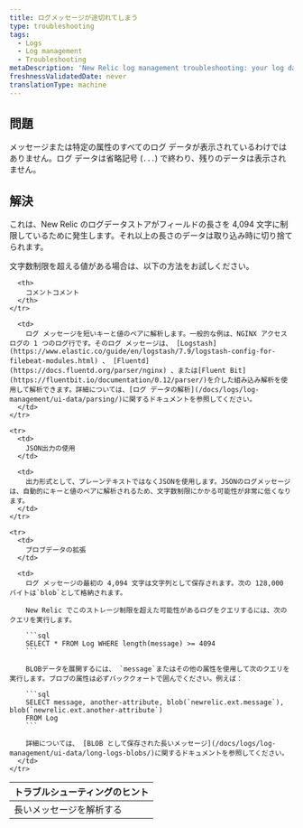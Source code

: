 ```yaml
---
title: ログメッセージが途切れてしまう
type: troubleshooting
tags:
  - Logs
  - Log management
  - Troubleshooting
metaDescription: 'New Relic log management troubleshooting: your log data is not being displayed completely; it ends incompletely, with an ellipses.'
freshnessValidatedDate: never
translationType: machine
---
```


## 問題

メッセージまたは特定の属性のすべてのログ データが表示されているわけではありません。ログ データは省略記号 (`...`) で終わり、残りのデータは表示されません。

## 解決

これは、New Relic のログデータストアがフィールドの長さを 4,094 文字に制限しているために発生します。それ以上の長さのデータは取り込み時に切り捨てられます。

文字数制限を超える値がある場合は、以下の方法をお試しください。

<table>
  <thead>
    <tr>
      <th style={{ width: "200px" }}>
        トラブルシューティングのヒント
      </th>

      <th>
        コメントコメント
      </th>
    </tr>
  </thead>

  <tbody>
    <tr>
      <td>
        長いメッセージを解析する
      </td>

      <td>
        ログ メッセージを短いキーと値のペアに解析します。一般的な例は、NGINX アクセス ログの 1 つのログ行です。そのログ メッセージは、 [Logstash](https://www.elastic.co/guide/en/logstash/7.9/logstash-config-for-filebeat-modules.html) 、 [Fluentd](https://docs.fluentd.org/parser/nginx) 、または[Fluent Bit](https://fluentbit.io/documentation/0.12/parser/)を介した組み込み解析を使用して解析できます。詳細については、[ログ データの解析](/docs/logs/log-management/ui-data/parsing/)に関するドキュメントを参照してください。
      </td>
    </tr>

    <tr>
      <td>
        JSON出力の使用
      </td>

      <td>
        出力形式として、プレーンテキストではなくJSONを使用します。JSONのログメッセージは、自動的にキーと値のペアに解析されるため、文字数制限にかかる可能性が非常に低くなります。
      </td>
    </tr>

    <tr>
      <td>
        ブロブデータの拡張
      </td>

      <td>
        ログ メッセージの最初の 4,094 文字は文字列として保存されます。次の 128,000 バイトは`blob`として格納されます。

        New Relic でこのストレージ制限を超えた可能性があるログをクエリするには、次のクエリを実行します。

        ```sql
        SELECT * FROM Log WHERE length(message) >= 4094
        ```

        BLOBデータを展開するには、 `message`またはその他の属性を使用して次のクエリを実行します。ブロブの属性は必ずバッククォートで囲んでください。例えば：

        ```sql
        SELECT message, another-attribute, blob(`newrelic.ext.message`), blob(`newrelic.ext.another-attribute`)
        FROM Log
        ```

        詳細については、 [BLOB として保存された長いメッセージ](/docs/logs/log-management/ui-data/long-logs-blobs/)に関するドキュメントを参照してください。
      </td>
    </tr>
  </tbody>
</table>